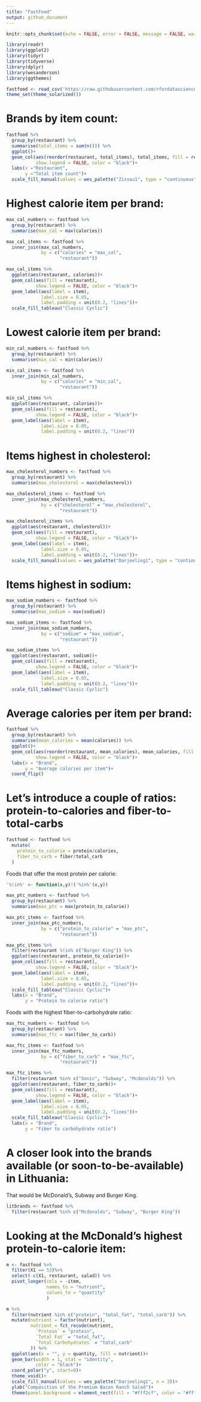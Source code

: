 ```yaml
---
title: "FastFood"
output: github_document
---
```


```r
knitr::opts_chunk$set(echo = FALSE, error = FALSE, message = FALSE, warning = FALSE)
```

```r

library(readr)
library(ggplot2)
library(tidyr)
library(tidyverse)
library(dplyr)
library(wesanderson)
library(ggthemes)

fastfood <- read_csv('https://raw.githubusercontent.com/rfordatascience/tidytuesday/master/data/2018/2018-09-04/fastfood_calories.csv')
theme_set(theme_solarized())


```

# Brands by item count:

```r
fastfood %>% 
  group_by(restaurant) %>% 
  summarise(total_items = sum(n())) %>% 
  ggplot()+
  geom_col(aes(reorder(restaurant, total_items), total_items, fill = restaurant),
           show.legend = FALSE, color = "black")+
  labs(x ="Restaurant",
       y ="Total item count")+
  scale_fill_manual(values = wes_palette("Zissou1", type = "continuous", n = 8))
```

# Highest calorie item per brand:

```r
max_cal_numbers <- fastfood %>% 
  group_by(restaurant) %>% 
  summarise(max_cal = max(calories))

max_cal_items <- fastfood %>% 
  inner_join(max_cal_numbers,
             by = c("calories" = "max_cal",
                    "restaurant"))

max_cal_items %>% 
  ggplot(aes(restaurant, calories))+
  geom_col(aes(fill = restaurant),
           show.legend = FALSE, color = "black")+
  geom_label(aes(label = item),
             label.size = 0.05,
             label.padding = unit(0.2, "lines"))+
  scale_fill_tableau("Classic Cyclic")

```

# Lowest calorie item per brand:

```r
min_cal_numbers <- fastfood %>% 
  group_by(restaurant) %>% 
  summarise(min_cal = min(calories))

min_cal_items <- fastfood %>% 
  inner_join(min_cal_numbers,
             by = c("calories" = "min_cal",
                    "restaurant"))

min_cal_items %>% 
  ggplot(aes(restaurant, calories))+
  geom_col(aes(fill = restaurant),
           show.legend = FALSE, color = "black")+
  geom_label(aes(label = item),
             label.size = 0.05,
             label.padding = unit(0.2, "lines"))
```

# Items highest in cholesterol:

```r

max_cholesterol_numbers <- fastfood %>% 
  group_by(restaurant) %>% 
  summarise(max_cholesterol = max(cholesterol))

max_cholesterol_items <- fastfood %>% 
  inner_join(max_cholesterol_numbers,
             by = c("cholesterol" = "max_cholesterol",
                    "restaurant"))

max_cholesterol_items %>% 
  ggplot(aes(restaurant, cholesterol))+
  geom_col(aes(fill = restaurant),
           show.legend = FALSE, color = "black")+
  geom_label(aes(label = item),
             label.size = 0.05,
             label.padding = unit(0.2, "lines"))+
  scale_fill_manual(values = wes_palette("Darjeeling1", type = "continuous", n = 8))

```

# Items highest in sodium:

```r

max_sodium_numbers <- fastfood %>% 
  group_by(restaurant) %>% 
  summarise(max_sodium = max(sodium))

max_sodium_items <- fastfood %>% 
  inner_join(max_sodium_numbers,
             by = c("sodium" = "max_sodium",
                    "restaurant"))

max_sodium_items %>% 
  ggplot(aes(restaurant, sodium))+
  geom_col(aes(fill = restaurant),
           show.legend = FALSE, color = "black")+
  geom_label(aes(label = item),
             label.size = 0.05,
             label.padding = unit(0.2, "lines"))+
  scale_fill_tableau("Classic Cyclic")

```

# Average calories per item per brand:

```r

fastfood %>% 
  group_by(restaurant) %>% 
  summarise(mean_calories = mean(calories)) %>% 
  ggplot()+
  geom_col(aes(reorder(restaurant, mean_calories), mean_calories, fill = restaurant),
           show.legend = FALSE, color = "black")+
  labs(x = "Brand",
       y = "Average calories per item")+
  coord_flip()
```

# Let's introduce a couple of ratios: protein-to-calories and fiber-to-total-carbs

```r

fastfood <- fastfood %>% 
  mutate(
    protein_to_calorie = protein/calories,
    fiber_to_carb = fiber/total_carb
  )

```

Foods that offer the most protein per calorie:

```r

'%!in%' <- function(x,y)!('%in%'(x,y))

max_ptc_numbers <- fastfood %>%
  group_by(restaurant) %>% 
  summarise(max_ptc = max(protein_to_calorie))

max_ptc_items <- fastfood %>% 
  inner_join(max_ptc_numbers,
             by = c("protein_to_calorie" = "max_ptc",
                    "restaurant"))

max_ptc_items %>% 
  filter(restaurant %!in% c("Burger King")) %>% 
  ggplot(aes(restaurant, protein_to_calorie))+
  geom_col(aes(fill = restaurant),
           show.legend = FALSE, color = "black")+
  geom_label(aes(label = item),
             label.size = 0.05,
             label.padding = unit(0.2, "lines"))+
  scale_fill_tableau("Classic Cyclic")+
  labs(x = "Brand",
       y = "Protein to calorie ratio")

```

Foods with the highest fiber-to-carbohydrate ratio:

```r

max_ftc_numbers <- fastfood %>%
  group_by(restaurant) %>% 
  summarise(max_ftc = max(fiber_to_carb))

max_ftc_items <- fastfood %>% 
  inner_join(max_ftc_numbers,
             by = c("fiber_to_carb" = "max_ftc",
                    "restaurant"))

max_ftc_items %>% 
  filter(restaurant %in% c("Sonic", "Subway", "Mcdonalds")) %>% 
  ggplot(aes(restaurant, fiber_to_carb))+
  geom_col(aes(fill = restaurant),
           show.legend = FALSE, color = "black")+
  geom_label(aes(label = item),
             label.size = 0.05,
             label.padding = unit(0.2, "lines"))+
  scale_fill_tableau("Classic Cyclic")+
  labs(x = "Brand",
       y = "Fiber to carbohydrate ratio")

```

# A closer look into the brands available (or soon-to-be-available) in Lithuania:

That would be McDonald's, Subway and Burger King.

```r

litbrands <- fastfood %>% 
  filter(restaurant %in% c("Mcdonalds", "Subway", "Burger King"))

```

# Looking at the McDonald's highest protein-to-calorie item:

```r

m <- fastfood %>% 
  filter(X1 == 53)%>%
  select(-c(X1, restaurant, salad)) %>% 
  pivot_longer(cols = -item,
               names_to = "nutrient",
               values_to = "quantity"
               )

m %>% 
  filter(nutrient %in% c("protein", "total_fat", "total_carb")) %>% 
  mutate(nutrient = factor(nutrient),
         nutrient = fct_recode(nutrient,
           `Protein` = "protein",
           `Total Fat` = "total_fat",
           `Total Carbohydrates` = "total_carb"
         )) %>% 
  ggplot(aes(x = "", y = quantity, fill = nutrient))+
  geom_bar(width = 1, stat = "identity",
           color = "black")+
  coord_polar("y", start=0)+
  theme_void()+
  scale_fill_manual(values = wes_palette("Darjeeling1", n = 3))+
  ylab("Composition of the Premium Bacon Ranch Salad")+
  theme(panel.background = element_rect(fill = "#fff2cf", color = "#fff2cf"))

```
